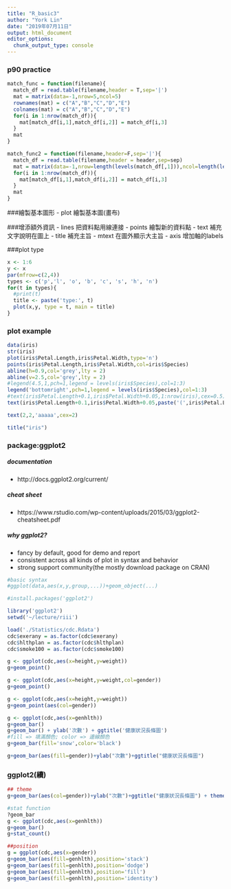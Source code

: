 ```yaml
---
title: "R_basic3"
author: "York Lin"
date: "2019年07月11日"
output: html_document
editor_options: 
  chunk_output_type: console
---
```


### p90 practice
```R
match_func = function(filename){
  match_df = read.table(filename,header = T,sep='|')
  mat = matrix(data=-1,nrow=5,ncol=5)
  rownames(mat) = c("A","B","C","D","E")
  colnames(mat) = c("A","B","C","D","E")
  for(i in 1:nrow(match_df)){
    mat[match_df[i,1],match_df[i,2]] = match_df[i,3]
  }
  mat
}

match_func2 = function(filename,header=F,sep='|'){
  match_df = read.table(filename,header = header,sep=sep)
  mat = matrix(data=-1,nrow=length(levels(match_df[,1])),ncol=length(levels(match_df[,2])),dimnames = list(levels(match_df[,1]),levels(match_df[,2])))
  for(i in 1:nrow(match_df)){
    mat[match_df[i,1],match_df[i,2]] = match_df[i,3]
  }
  mat
}
```


###繪製基本圖形
- plot	繪製基本圖(畫布)

###增添額外資訊
- lines	把資料點用線連接
- points	繪製新的資料點
- text	補充文字說明在圖上
- title	補充主旨
- mtext	在圖外顯示大主旨
- axis	增加軸的labels

###plot type
```r
x <- 1:6
y <- x
par(mfrow=c(2,4))
types <- c('p','l', 'o', 'b', 'c', 's', 'h', 'n')
for(t in types){
  #print(t)
  title <- paste('type:', t)
  plot(x,y, type = t, main = title)
}

```

### plot example
```r
data(iris)
str(iris)
plot(iris$Petal.Length,iris$Petal.Width,type='n')
points(iris$Petal.Length,iris$Petal.Width,col=iris$Species)
abline(h=0.9,col='grey',lty = 2)
abline(v=2.5,col='grey',lty = 2)
#legend(4.5,1,pch=1,legend = levels(iris$Species),col=1:3)
legend('bottomright',pch=1,legend = levels(iris$Species),col=1:3)
#text(iris$Petal.Length+0.1,iris$Petal.Width+0.05,1:nrow(iris),cex=0.5)
text(iris$Petal.Length+0.1,iris$Petal.Width+0.05,paste('(',iris$Petal.Length,', ',iris$Petal.Width,')'),cex=0.5)

text(2,2,'aaaaa',cex=2)

title("iris")
```

### package:ggplot2
##### documentation
- http://docs.ggplot2.org/current/

##### cheat sheet
- https://www.rstudio.com/wp-content/uploads/2015/03/ggplot2-cheatsheet.pdf

##### why ggplot2?
- fancy by default, good for demo and report 
- consistent across all kinds of plot in syntax and behavior
- strong support community(the mostly download package on CRAN)
```R
#basic syntax
#ggplot(data,aes(x,y,group,...))+geom_object(...)

#install.packages('ggplot2')

library('ggplot2')
setwd('~/lecture/riii')

load('./Statistics/cdc.Rdata')
cdc$exerany = as.factor(cdc$exerany)
cdc$hlthplan = as.factor(cdc$hlthplan)
cdc$smoke100 = as.factor(cdc$smoke100)

g <- ggplot(cdc,aes(x=height,y=weight))
g+geom_point()

g <- ggplot(cdc,aes(x=height,y=weight,col=gender))
g+geom_point()

g <- ggplot(cdc,aes(x=height,y=weight))
g+geom_point(aes(col=gender))

g <- ggplot(cdc,aes(x=genhlth))
g+geom_bar()
g+geom_bar() + ylab('次數') + ggtitle('健康狀況長條圖')
#fill => 填滿顏色; color => 邊線顏色
g+geom_bar(fill='snow',color='black')

g+geom_bar(aes(fill=gender))+ylab("次數")+ggtitle("健康狀況長條圖")
```

### ggplot2(續)
```R
## theme
g+geom_bar(aes(col=gender))+ylab("次數")+ggtitle("健康狀況長條圖") + theme(text=element_text(size=16,  family="Songti SC"))

#stat function
?geom_bar
g <- ggplot(cdc,aes(x=genhlth))
g+geom_bar()
g+stat_count()

##position
g = ggplot(cdc,aes(x=gender))
g+geom_bar(aes(fill=genhlth),position='stack')
g+geom_bar(aes(fill=genhlth),position='dodge')
g+geom_bar(aes(fill=genhlth),position='fill')
g+geom_bar(aes(fill=genhlth),position='identity')
```